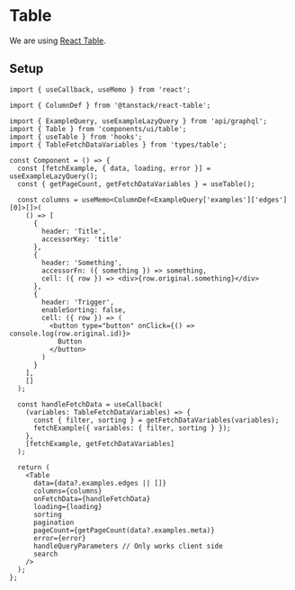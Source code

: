 
<Meta title="Instructions/Table" />

# Table

We are using [React Table](https://tanstack.com/table/v8).

## Setup

```tsx
import { useCallback, useMemo } from 'react';

import { ColumnDef } from '@tanstack/react-table';

import { ExampleQuery, useExampleLazyQuery } from 'api/graphql';
import { Table } from 'components/ui/table';
import { useTable } from 'hooks';
import { TableFetchDataVariables } from 'types/table';

const Component = () => {
  const [fetchExample, { data, loading, error }] = useExampleLazyQuery();
  const { getPageCount, getFetchDataVariables } = useTable();

  const columns = useMemo<ColumnDef<ExampleQuery['examples']['edges'][0]>[]>(
    () => [
      {
        header: 'Title',
        accessorKey: 'title'
      },
      {
        header: 'Something',
        accessorFn: ({ something }) => something,
        cell: ({ row }) => <div>{row.original.something}</div>
      },
      {
        header: 'Trigger',
        enableSorting: false,
        cell: ({ row }) => (
          <button type="button" onClick={() => console.log(row.original.id)}>
            Button
          </button>
        )
      }
    ],
    []
  );

  const handleFetchData = useCallback(
    (variables: TableFetchDataVariables) => {
      const { filter, sorting } = getFetchDataVariables(variables);
      fetchExample({ variables: { filter, sorting } });
    },
    [fetchExample, getFetchDataVariables]
  );

  return (
    <Table
      data={data?.examples.edges || []}
      columns={columns}
      onFetchData={handleFetchData}
      loading={loading}
      sorting
      pagination
      pageCount={getPageCount(data?.examples.meta)}
      error={error}
      handleQueryParameters // Only works client side
      search
    />
  );
};
```
